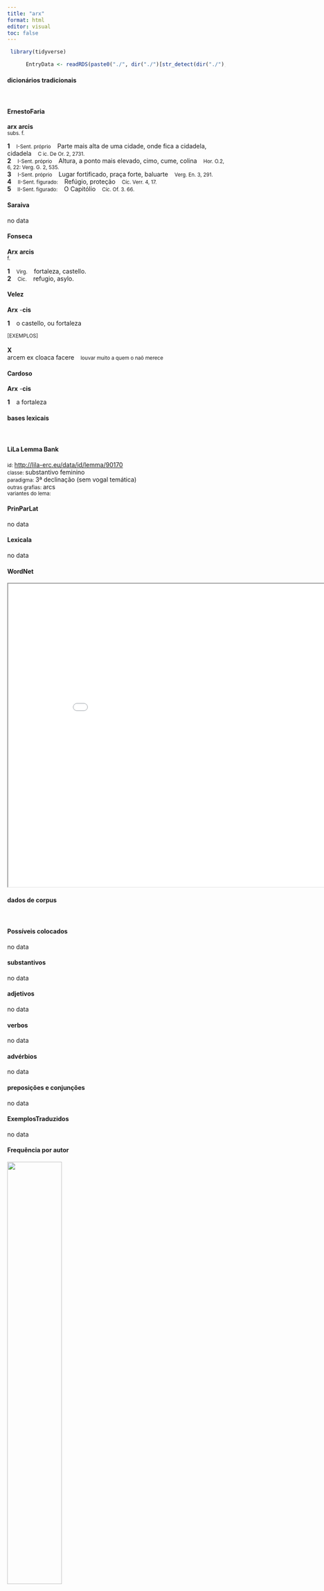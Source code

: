 ```yaml
---
title: "arx"
format: html
editor: visual
toc: false
---
```



```r
 library(tidyverse) 

      EntryData <- readRDS(paste0("./", dir("./")[str_detect(dir("./"), "_xx97-114-120xx_.rds")]))

```


#### dicionários tradicionais

&emsp;




::: panel-tabset

#### ErnestoFaria

<b>arx</b> <b>arcis</b> <br> <small>subs. f.</small> <br> <small></small>   <p> <b>1</b> &ensp; <small>I-Sent. próprio</small> &ensp; Parte mais alta de uma cidade, onde fica a cidadela, cidadela &ensp; <small>C ic. De Or. 2, 2731.</small> <br> <b>2</b> &ensp; <small>I-Sent. próprio</small> &ensp; Altura, a ponto mais elevado, cimo, cume, colina &ensp; <small>Hor. O.2, 6, 22: Verg. G. 2, 535.</small> <br> <b>3</b> &ensp; <small>I-Sent. próprio</small> &ensp; Lugar fortificado, praça forte, baluarte &ensp; <small>Verg. En. 3, 291.</small> <br> <b>4</b> &ensp; <small>II-Sent. figurado:</small> &ensp; Refúgio, proteção &ensp; <small>Cíc. Verr. 4, 17.</small> <br> <b>5</b> &ensp; <small>II-Sent. figurado:</small> &ensp; O Capitólio &ensp; <small>Cíc. Of. 3. 66.</small> </p>




#### Saraiva

no data




#### Fonseca

<b>Arx</b> <b>arcis</b> <br> <small>f.</small>   <p> <b>1</b> &ensp; <small>Virg.</small> &ensp; fortaleza, castello. <br> <b>2</b> &ensp; <small>Cic.</small> &ensp; refugio, asylo. </p>




#### Velez

<b>Arx</b> -<b>cis</b>   <p> <b>1</b> &ensp; o castello, ou fortaleza </p>   <p><small>[EXEMPLOS]</small><br> <br><b>X</b><br>arcem ex cloaca facere &ensp; <small>louvar muito a quem o naõ merece</small> </p>




#### Cardoso

<b>Arx</b> -<b>cis</b>   <p> <b>1</b> &ensp; a fortaleza </p>


:::



#### bases lexicais

&emsp;






::: panel-tabset

#### LiLa Lemma Bank

<small> id: </small> <a href=' http://lila-erc.eu/data/id/lemma/90170 ' target="_blank"> http://lila-erc.eu/data/id/lemma/90170 </a> <br>
<small> classe: </small> substantivo feminino   <br>
<small> paradigma: </small> 3ª declinação (sem vogal temática) <br>
<small> outras grafias: </small> arcs <br>
<small> variantes do lema: </small>  <br>





#### PrinParLat

no data




#### Lexicala

no data




#### WordNet

<iframe width='900' height='700' src='Media/Tree__xx97-114-120xx__sem_type_lexemes_pt.html'>

</iframe>


:::



#### dados de corpus

&emsp;




::: panel-tabset

#### Possíveis colocados

no data




#### substantivos

no data




#### adjetivos

no data




#### verbos

no data




#### advérbios

no data




#### preposições e conjunções

no data


:::



::: panel-tabset

#### ExemplosTraduzidos

no data




#### Frequência por autor

![](./Media/barchart__xx97-114-120xx__lemma_BY_author_Frequencies.webp){width=50% fig-alt='This charts plots the frequency of lemma by author_Frequencies. The Vergilius subcorpus registers the highest normalized frequency, with the value of 13.51 and an absolute frequency of 7. The Ovidius subcorpus follows, with a normalized frequency of 5.15 and an absolute frequency of 3. the subcorpus with the least normalized frequency is Sallustius with the normalized value of 0 and an absolute freqeuncy of 0. here are all the values: subcorpus: Caesar ; normalized frequency: 1 ; absolute frequency: 0.377672029609487. subcorpus: Cicero ; normalized frequency: 4 ; absolute frequency: 0.24918392265331. subcorpus: Horatius ; normalized frequency: 1 ; absolute frequency: 0.888020602077968. subcorpus: Ovidius ; normalized frequency: 3 ; absolute frequency: 5.14756348661633. subcorpus: Phaedrus ; normalized frequency: 1 ; absolute frequency: 1.5181417944436. subcorpus: Sallustius ; normalized frequency: 0 ; absolute frequency: 0. subcorpus: Seneca ; normalized frequency: 7 ; absolute frequency: 1.30643325059256. subcorpus: Suetonius ; normalized frequency: 0 ; absolute frequency: 0. subcorpus: Tacitus ; normalized frequency: 0 ; absolute frequency: 0. subcorpus: Vergilius ; normalized frequency: 7 ; absolute frequency: 13.5135135135135. subcorpus: Hieronymus ; normalized frequency: 0 ; absolute frequency: 0'}




#### Frequência por gênero

![](./Media/barchart__xx97-114-120xx__lemma_BY_genre_Frequencies.webp){width=50% fig-alt='This charts plots the frequency of lemma by genre_Frequencies. The Poesia.épica subcorpus registers the highest normalized frequency, with the value of 13.51 and an absolute frequency of 7. The Poesia.trágica subcorpus follows, with a normalized frequency of 6.08 and an absolute frequency of 7. the subcorpus with the least normalized frequency is Prosa.epistolográfica with the normalized value of 0 and an absolute freqeuncy of 0. here are all the values: subcorpus: Prosa.histórica ; normalized frequency: 1 ; absolute frequency: 0.243433384454344. subcorpus: Prosa.filosófica ; normalized frequency: 1 ; absolute frequency: 0.164741931763892. subcorpus: Prosa.oratória ; normalized frequency: 3 ; absolute frequency: 0.288037790558121. subcorpus: Prosa.epistolográfica ; normalized frequency: 0 ; absolute frequency: 0. subcorpus: Poesia.lírica ; normalized frequency: 1 ; absolute frequency: 0.84125515268781. subcorpus: Poesia.didática ; normalized frequency: 4 ; absolute frequency: 3.39299346848757. subcorpus: Poesia.trágica ; normalized frequency: 7 ; absolute frequency: 6.08061153578874. subcorpus: Poesia.épica ; normalized frequency: 7 ; absolute frequency: 13.5135135135135. subcorpus: Prosa.ficcional ; normalized frequency: 0 ; absolute frequency: 0'}




#### Frequência por século

![](./Media/barchart__xx97-114-120xx__lemma_BY_period_Frequencies.webp){width=50% fig-alt='This charts plots the frequency of lemma by period_Frequencies. The I.d.C. subcorpus registers the highest normalized frequency, with the value of 1.68 and an absolute frequency of 11. The I.a.C. subcorpus follows, with a normalized frequency of 0.61 and an absolute frequency of 13. the subcorpus with the least normalized frequency is II.d.C. with the normalized value of 0 and an absolute freqeuncy of 0. here are all the values: subcorpus: I.a.C. ; normalized frequency: 13 ; absolute frequency: 0.605073306958343. subcorpus: I.d.C. ; normalized frequency: 11 ; absolute frequency: 1.68272908061802. subcorpus: II.d.C. ; normalized frequency: 0 ; absolute frequency: 0. subcorpus: IV.d.C. ; normalized frequency: 0 ; absolute frequency: 0'}


:::

